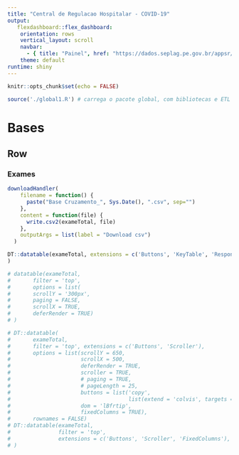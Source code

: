 ```yaml
---
title: "Central de Regulacao Hospitalar - COVID-19"
output:
   flexdashboard::flex_dashboard:
    orientation: rows
    vertical_layout: scroll
    navbar:
      - { title: "Painel", href: "https://dados.seplag.pe.gov.br/appsr/regulacao/", align: left }
    theme: default
runtime: shiny
---
```


```r
knitr::opts_chunk$set(echo = FALSE)

source('./global1.R') # carrega o pacote global, com bibliotecas e ETL

```

Bases {data-icon="fa-table"}
=====================================

Row {.tabset data-height=600}
-------------------------------------

### Exames
```r
downloadHandler(
    filename = function() {
      paste("Base Cruzamento_", Sys.Date(), ".csv", sep="")
    },
    content = function(file) {
      write.csv2(exameTotal, file)
    },
    outputArgs = list(label = "Download csv")
  )

DT::datatable(exameTotal, extensions = c('Buttons', 'KeyTable', 'Responsive'), rownames = FALSE, options = list(keys = TRUE, dom = 'frtip')
)

# datatable(exameTotal,
#       filter = 'top',
#       options = list(
#       scrollY = '300px', 
#       paging = FALSE, 
#       scrollX = TRUE,
#       deferRender = TRUE)
# )

# DT::datatable(
#       exameTotal,
#       filter = 'top', extensions = c('Buttons', 'Scroller'),
#       options = list(scrollY = 650,
#                      scrollX = 500,
#                      deferRender = TRUE,
#                      scroller = TRUE,
#                      # paging = TRUE,
#                      # pageLength = 25,
#                      buttons = list('copy',
#                                     list(extend = 'colvis', targets = 0, visible = FALSE)),
#                      dom = 'lBfrtip',
#                      fixedColumns = TRUE), 
#       rownames = FALSE)
# DT::datatable(exameTotal, 
#               filter = 'top', 
#               extensions = c('Buttons', 'Scroller', 'FixedColumns'), rownames = FALSE, options = list(deferRender = TRUE, scrollY = '370px',fixedColumns = TRUE, paging = FALSE, scrollX = TRUE, dom = 'Bfrtip', buttons = c('csv'))
# )
```
